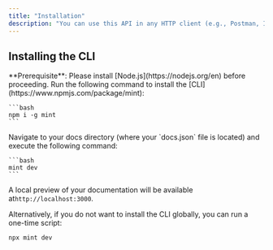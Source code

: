 ```yaml
---
title: "Installation"
description: "You can use this API in any HTTP client (e.g., Postman, Insomnia, curl) or in your backend application using libraries like Axios (JavaScript), Requests (Python), etc. ."
---
```


<Card icon="sparkles">
  
</Card>

## Installing the CLI

<Info>
  **Prerequisite**: Please install [Node.js](https://nodejs.org/en) before proceeding.
</Info>

<Steps>
  <Step title="Install the CLI.">
    Run the following command to install the [CLI](https://www.npmjs.com/package/mint):

    ```bash
    npm i -g mint
    ```
  </Step>
  <Step title="Preview locally.">
    Navigate to your docs directory (where your `docs.json` file is located) and execute the following command:

    ```bash
    mint dev
    ```
  </Step>
</Steps>

A local preview of your documentation will be available at`http://localhost:3000`.

Alternatively, if you do not want to install the CLI globally, you can run a one-time script:

```bash
npx mint dev
```
